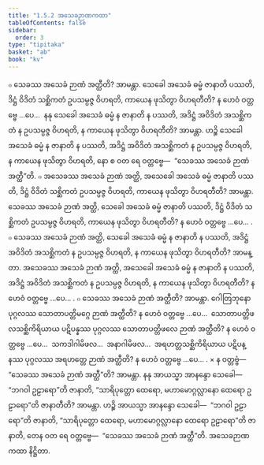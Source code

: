 ```yaml
---
title: "1.5.2 အသေခဉာဏကထာ"
tableOfContents: false
sidebar:
  order: 3
type: "tipitaka"
basket: "ab"
book: "kv"
---
```



<DynamicBreadcrumb />

<Division number="421" book="kv">

<Paragraph number="1471" book="kv">
๐ သေခဿ အသေခံ ဉာဏံ အတ္ထီတိ? အာမန္တာ. သေခေါ အသေခံ ဓမ္မံ ဇာနာတိ ပဿတိ, ဒိဋ္ဌံ ဝိဒိတံ သစ္ဆိကတံ ဥပသမ္ပဇ္ဇ ဝိဟရတိ, ကာယေန ဖုသိတွာ ဝိဟရတီတိ? န ဟေဝံ ဝတ္တဗ္ဗေ …ပေ…  နနု သေခေါ အသေခံ ဓမ္မံ န ဇာနာတိ န ပဿတိ, အဒိဋ္ဌံ အဝိဒိတံ အသစ္ဆိကတံ န ဥပသမ္ပဇ္ဇ ဝိဟရတိ, န ကာယေန ဖုသိတွာ ဝိဟရတီတိ? အာမန္တာ. ဟဉ္စိ သေခေါ အသေခံ ဓမ္မံ န ဇာနာတိ န ပဿတိ, အဒိဋ္ဌံ အဝိဒိတံ အသစ္ဆိကတံ န ဥပသမ္ပဇ္ဇ ဝိဟရတိ, န ကာယေန ဖုသိတွာ ဝိဟရတိ, နော စ ဝတ ရေ ဝတ္တဗ္ဗေ—  “သေခဿ အသေခံ ဉာဏံ အတ္ထီ”တိ.
</Paragraph>

<Paragraph number="1472" book="kv">
๐ အသေခဿ အသေခံ ဉာဏံ အတ္ထိ, အသေခေါ အသေခံ ဓမ္မံ ဇာနာတိ ပဿတိ, ဒိဋ္ဌံ ဝိဒိတံ သစ္ဆိကတံ ဥပသမ္ပဇ္ဇ ဝိဟရတိ, ကာယေန ဖုသိတွာ ဝိဟရတီတိ? အာမန္တာ. သေခဿ အသေခံ ဉာဏံ အတ္ထိ, သေခေါ အသေခံ ဓမ္မံ ဇာနာတိ ပဿတိ, ဒိဋ္ဌံ ဝိဒိတံ သစ္ဆိကတံ ဥပသမ္ပဇ္ဇ ဝိဟရတိ, ကာယေန ဖုသိတွာ ဝိဟရတီတိ? န ဟေဝံ ဝတ္တဗ္ဗေ …ပေ… .
</Paragraph>

</Division>
<Division number="422" book="kv">

<Paragraph number="1473" book="kv">
๐ သေခဿ အသေခံ ဉာဏံ အတ္ထိ, သေခေါ အသေခံ ဓမ္မံ န ဇာနာတိ န ပဿတိ, အဒိဋ္ဌံ အဝိဒိတံ အသစ္ဆိကတံ န ဥပသမ္ပဇ္ဇ ဝိဟရတိ, န ကာယေန ဖုသိတွာ ဝိဟရတီတိ? အာမန္တာ. အသေခဿ အသေခံ ဉာဏံ အတ္ထိ, အသေခေါ အသေခံ ဓမ္မံ န ဇာနာတိ န ပဿတိ, အဒိဋ္ဌံ အဝိဒိတံ အသစ္ဆိကတံ န ဥပသမ္ပဇ္ဇ ဝိဟရတိ, န ကာယေန ဖုသိတွာ ဝိဟရတီတိ? န ဟေဝံ ဝတ္တဗ္ဗေ …ပေ… .
</Paragraph>

<Paragraph number="1474" book="kv">
๐ သေခဿ အသေခံ ဉာဏံ အတ္ထီတိ? အာမန္တာ. ဂေါတြဘုနော ပုဂ္ဂလဿ သောတာပတ္တိမဂ္ဂေ ဉာဏံ အတ္ထီတိ? န ဟေဝံ ဝတ္တဗ္ဗေ …ပေ…  သောတာပတ္တိဖလသစ္ဆိကိရိယာယ ပဋိပန္နဿ ပုဂ္ဂလဿ သောတာပတ္တိဖလေ ဉာဏံ အတ္ထီတိ? န ဟေဝံ ဝတ္တဗ္ဗေ …ပေ…  သကဒါဂါမိဖလ…  အနာဂါမိဖလ…  အရဟတ္တသစ္ဆိကိရိယာယ ပဋိပန္နဿ ပုဂ္ဂလဿ အရဟတ္တေ ဉာဏံ အတ္ထီတိ? န ဟေဝံ ဝတ္တဗ္ဗေ …ပေ… .
</Paragraph>

</Division>
<Division number="423" book="kv">

<Paragraph number="1475" book="kv">
× န ဝတ္တဗ္ဗံ—  “သေခဿ အသေခံ ဉာဏံ အတ္ထီ”တိ? အာမန္တာ. နနု အာယသ္မာ အာနန္ဒော သေခေါ—  “ဘဂဝါ ဥဠာရော”တိ ဇာနာတိ, “သာရိပုတ္တော ထေရော, မဟာမောဂ္ဂလ္လာနော ထေရော ဥဠာရော”တိ ဇာနာတီတိ? အာမန္တာ. ဟဉ္စိ အာယသ္မာ အာနန္ဒော သေခေါ—  “ဘဂဝါ ဥဠာရော”တိ ဇာနာတိ, “သာရိပုတ္တော ထေရော, မဟာမောဂ္ဂလ္လာနော ထေရော ဥဠာရော”တိ ဇာနာတိ, တေန ဝတ ရေ ဝတ္တဗ္ဗေ—  “သေခဿ အသေခံ ဉာဏံ အတ္ထီ”တိ.

</Paragraph>
</Division>

<Paragraph number="1476" type="center" book="kv">
အသေခဉာဏကထာ နိဋ္ဌိတာ.
</Paragraph>